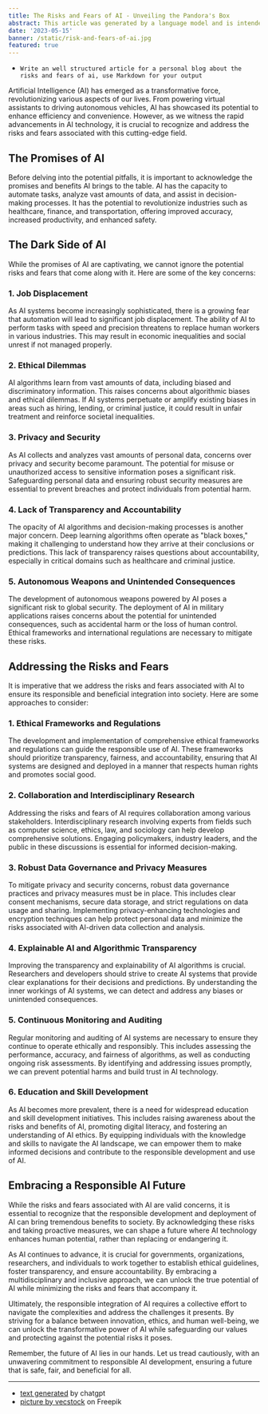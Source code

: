 ```yaml
---
title: The Risks and Fears of AI - Unveiling the Pandora's Box
abstract: This article was generated by a language model and is intended to highlight both its incredible capabilities and fears associated with AI.
date: '2023-05-15'
banner: /static/risk-and-fears-of-ai.jpg
featured: true
---
```


[//]: # (# The Risks and Fears of AI - Unveiling the Pandora's Box)

[//]: # (![AI Technology]&#40;https://example.com/ai_image.jpg&#41;)


- `Write an well structured article for a personal blog
about the risks and fears of ai,
use Markdown for your output`

Artificial Intelligence (AI) has emerged as a transformative force, revolutionizing various aspects of our lives. From powering virtual assistants to driving autonomous vehicles, AI has showcased its potential to enhance efficiency and convenience. However, as we witness the rapid advancements in AI technology, it is crucial to recognize and address the risks and fears associated with this cutting-edge field.

## The Promises of AI

Before delving into the potential pitfalls, it is important to acknowledge the promises and benefits AI brings to the table. AI has the capacity to automate tasks, analyze vast amounts of data, and assist in decision-making processes. It has the potential to revolutionize industries such as healthcare, finance, and transportation, offering improved accuracy, increased productivity, and enhanced safety.

## The Dark Side of AI

While the promises of AI are captivating, we cannot ignore the potential risks and fears that come along with it. Here are some of the key concerns:

### 1. Job Displacement

As AI systems become increasingly sophisticated, there is a growing fear that automation will lead to significant job displacement. The ability of AI to perform tasks with speed and precision threatens to replace human workers in various industries. This may result in economic inequalities and social unrest if not managed properly.

### 2. Ethical Dilemmas

AI algorithms learn from vast amounts of data, including biased and discriminatory information. This raises concerns about algorithmic biases and ethical dilemmas. If AI systems perpetuate or amplify existing biases in areas such as hiring, lending, or criminal justice, it could result in unfair treatment and reinforce societal inequalities.

### 3. Privacy and Security

As AI collects and analyzes vast amounts of personal data, concerns over privacy and security become paramount. The potential for misuse or unauthorized access to sensitive information poses a significant risk. Safeguarding personal data and ensuring robust security measures are essential to prevent breaches and protect individuals from potential harm.

### 4. Lack of Transparency and Accountability

The opacity of AI algorithms and decision-making processes is another major concern. Deep learning algorithms often operate as "black boxes," making it challenging to understand how they arrive at their conclusions or predictions. This lack of transparency raises questions about accountability, especially in critical domains such as healthcare and criminal justice.

### 5. Autonomous Weapons and Unintended Consequences

The development of autonomous weapons powered by AI poses a significant risk to global security. The deployment of AI in military applications raises concerns about the potential for unintended consequences, such as accidental harm or the loss of human control. Ethical frameworks and international regulations are necessary to mitigate these risks.

## Addressing the Risks and Fears

It is imperative that we address the risks and fears associated with AI to ensure its responsible and beneficial integration into society. Here are some approaches to consider:

### 1. Ethical Frameworks and Regulations

The development and implementation of comprehensive ethical frameworks and regulations can guide the responsible use of AI. These frameworks should prioritize transparency, fairness, and accountability, ensuring that AI systems are designed and deployed in a manner that respects human rights and promotes social good.

### 2. Collaboration and Interdisciplinary Research

Addressing the risks and fears of AI requires collaboration among various stakeholders. Interdisciplinary research involving experts from fields such as computer science, ethics, law, and sociology can help develop comprehensive solutions. Engaging policymakers, industry leaders, and the public in these discussions is essential for informed decision-making.

### 3. Robust Data Governance and Privacy Measures

To mitigate privacy and security concerns, robust data governance practices and privacy measures must be in place. This includes clear consent mechanisms, secure data storage, and strict regulations on data usage and sharing. Implementing privacy-enhancing technologies and encryption techniques can help protect personal data and minimize the risks associated with AI-driven data collection and analysis.

### 4. Explainable AI and Algorithmic Transparency
Improving the transparency and explainability of AI algorithms is crucial. Researchers and developers should strive to create AI systems that provide clear explanations for their decisions and predictions. By understanding the inner workings of AI systems, we can detect and address any biases or unintended consequences.

### 5. Continuous Monitoring and Auditing
Regular monitoring and auditing of AI systems are necessary to ensure they continue to operate ethically and responsibly. This includes assessing the performance, accuracy, and fairness of algorithms, as well as conducting ongoing risk assessments. By identifying and addressing issues promptly, we can prevent potential harms and build trust in AI technology.

### 6. Education and Skill Development
As AI becomes more prevalent, there is a need for widespread education and skill development initiatives. This includes raising awareness about the risks and benefits of AI, promoting digital literacy, and fostering an understanding of AI ethics. By equipping individuals with the knowledge and skills to navigate the AI landscape, we can empower them to make informed decisions and contribute to the responsible development and use of AI.

## Embracing a Responsible AI Future
While the risks and fears associated with AI are valid concerns, it is essential to recognize that the responsible development and deployment of AI can bring tremendous benefits to society. By acknowledging these risks and taking proactive measures, we can shape a future where AI technology enhances human potential, rather than replacing or endangering it.

As AI continues to advance, it is crucial for governments, organizations, researchers, and individuals to work together to establish ethical guidelines, foster transparency, and ensure accountability. By embracing a multidisciplinary and inclusive approach, we can unlock the true potential of AI while minimizing the risks and fears that accompany it.

Ultimately, the responsible integration of AI requires a collective effort to navigate the complexities and address the challenges it presents. By striving for a balance between innovation, ethics, and human well-being, we can unlock the transformative power of AI while safeguarding our values and protecting against the potential risks it poses.

Remember, the future of AI lies in our hands. Let us tread cautiously, with an unwavering commitment to responsible AI development, ensuring a future that is safe, fair, and beneficial for all.

---

- [text generated](https://chat.openai.com/) by chatgpt
- [picture by vecstock](https://de.freepik.com/free-ai-image/leuchtendes-komplexes-cyborg-gehirndesign-fuer-leiterplatten-das-von-ki-generiert-wird_42587559.htm#query=ai&position=5&from_view=search&track=sph) on Freepik
